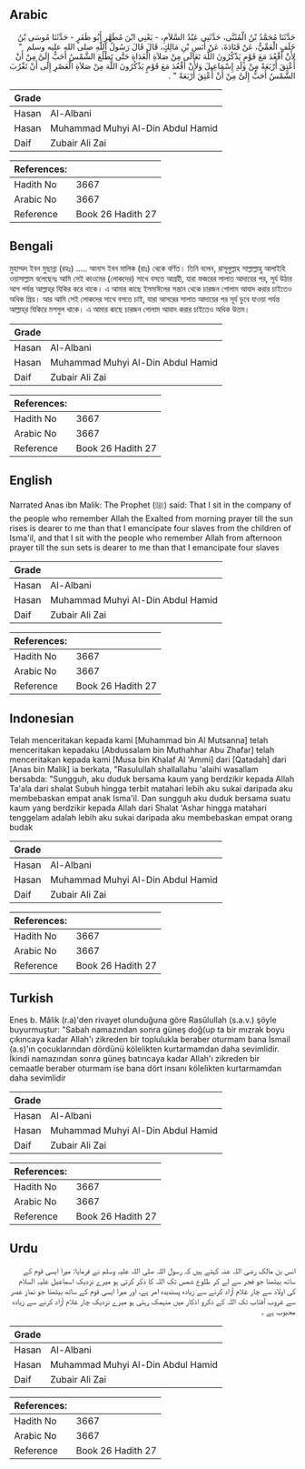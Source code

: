 ## Arabic


<div dir="rtl" lang="ar" style={{fontSize:'larger',backgroundColor:'#f8f9fa',padding:20}}>
حَدَّثَنَا مُحَمَّدُ بْنُ الْمُثَنَّى، حَدَّثَنِي عَبْدُ السَّلاَمِ، - يَعْنِي ابْنَ مُطَهَّرٍ أَبُو ظَفَرٍ - حَدَّثَنَا مُوسَى بْنُ خَلَفٍ الْعَمِّيُّ، عَنْ قَتَادَةَ، عَنْ أَنَسِ بْنِ مَالِكٍ، قَالَ قَالَ رَسُولُ اللَّهِ صلى الله عليه وسلم ‏ "‏ لأَنْ أَقْعُدَ مَعَ قَوْمٍ يَذْكُرُونَ اللَّهَ تَعَالَى مِنْ صَلاَةِ الْغَدَاةِ حَتَّى تَطْلُعَ الشَّمْسُ أَحَبُّ إِلَىَّ مِنْ أَنْ أُعْتِقَ أَرْبَعَةً مِنْ وَلَدِ إِسْمَاعِيلَ وَلأَنْ أَقْعُدَ مَعَ قَوْمٍ يَذْكُرُونَ اللَّهَ مِنْ صَلاَةِ الْعَصْرِ إِلَى أَنْ تَغْرُبَ الشَّمْسُ أَحَبُّ إِلَىَّ مِنْ أَنْ أُعْتِقَ أَرْبَعَةً ‏"‏ ‏.‏
</div>
<div style={{backgroundColor:'#f8f9fa',padding:20, marginBottom: 10}}><table> <thead> <tr> <th>Grade</th> <th></th> </tr> </thead> <tbody> <tr><td>Hasan</td><td>Al-Albani</td></tr><tr><td>Hasan</td><td>Muhammad Muhyi Al-Din Abdul Hamid</td></tr><tr><td>Daif</td><td>Zubair Ali Zai</td></tr></tbody></table><table> <thead> <tr> <th>References:</th> <th></th> </tr> </thead> <tbody><tr><td>Hadith No</td><td>3667</td></tr><tr><td>Arabic No</td><td>3667</td></tr><tr><td>Reference</td><td>Book 26 Hadith 27</td></tr></tbody></table></div>

## Bengali


<div dir="ltr" lang="bn" style={{fontSize:'larger',backgroundColor:'#f8f9fa',padding:20}}>
মুহাম্মদ ইবন মুছান্না (রহঃ) ..... আনাস ইবন মালিক (রাঃ) থেকে বর্ণিত। তিনি বলেন, রাসূলুল্লাহ সাল্লাল্লাহু আলাইহি ওয়াসাল্লাম বলেছেনঃ আমি সেই কাওমের (লোকদের) সাখে বসতে আগ্রহী, যারা ফজরের সালাত আদায়ের পর, সূর্য উঠার আগ পর্যন্ত আল্লাহ্‌র যিকির করে থাকে। এ আমার কাছে ইসমাঈলের সন্তান থেকে চারজন গোলাম আযাদ করার চাইতেও অধিক প্রিয়। আর আমি সেই লোকদের সাথে বসতে চাই, যারা আসরের সালাত আদায়ের পর সূর্য ডুবে যাওয়া পর্যন্ত আল্লাহ্‌র যিকিরে মশগুল থাকে। এ আমার কাছে চারজন গোলাম আযাদ করার চাইতেও অধিক উত্তম।
</div>
<div style={{backgroundColor:'#f8f9fa',padding:20, marginBottom: 10}}><table> <thead> <tr> <th>Grade</th> <th></th> </tr> </thead> <tbody> <tr><td>Hasan</td><td>Al-Albani</td></tr><tr><td>Hasan</td><td>Muhammad Muhyi Al-Din Abdul Hamid</td></tr><tr><td>Daif</td><td>Zubair Ali Zai</td></tr></tbody></table><table> <thead> <tr> <th>References:</th> <th></th> </tr> </thead> <tbody><tr><td>Hadith No</td><td>3667</td></tr><tr><td>Arabic No</td><td>3667</td></tr><tr><td>Reference</td><td>Book 26 Hadith 27</td></tr></tbody></table></div>

## English


<div dir="ltr" lang="en" style={{fontSize:'larger',backgroundColor:'#f8f9fa',padding:20}}>
Narrated Anas ibn Malik: The Prophet (ﷺ) said: That I sit in the company of the people who remember Allah the Exalted from morning prayer till the sun rises is dearer to me than that I emancipate four slaves from the children of Isma'il, and that I sit with the people who remember Allah from afternoon prayer till the sun sets is dearer to me than that I emancipate four slaves
</div>
<div style={{backgroundColor:'#f8f9fa',padding:20, marginBottom: 10}}><table> <thead> <tr> <th>Grade</th> <th></th> </tr> </thead> <tbody> <tr><td>Hasan</td><td>Al-Albani</td></tr><tr><td>Hasan</td><td>Muhammad Muhyi Al-Din Abdul Hamid</td></tr><tr><td>Daif</td><td>Zubair Ali Zai</td></tr></tbody></table><table> <thead> <tr> <th>References:</th> <th></th> </tr> </thead> <tbody><tr><td>Hadith No</td><td>3667</td></tr><tr><td>Arabic No</td><td>3667</td></tr><tr><td>Reference</td><td>Book 26 Hadith 27</td></tr></tbody></table></div>

## Indonesian


<div dir="ltr" lang="id" style={{fontSize:'larger',backgroundColor:'#f8f9fa',padding:20}}>
Telah menceritakan kepada kami [Muhammad bin Al Mutsanna] telah menceritakan kepadaku [Abdussalam bin Muthahhar Abu Zhafar] telah menceritakan kepada kami [Musa bin Khalaf Al 'Ammi] dari [Qatadah] dari [Anas bin Malik] ia berkata, "Rasulullah shallallahu 'alaihi wasallam bersabda: "Sungguh, aku duduk bersama kaum yang berdzikir kepada Allah Ta'ala dari shalat Subuh hingga terbit matahari lebih aku sukai daripada aku membebaskan empat anak Isma'il. Dan sungguh aku duduk bersama suatu kaum yang berdzikir kepada Allah dari Shalat 'Ashar hingga matahari tenggelam adalah lebih aku sukai daripada aku membebaskan empat orang budak
</div>
<div style={{backgroundColor:'#f8f9fa',padding:20, marginBottom: 10}}><table> <thead> <tr> <th>Grade</th> <th></th> </tr> </thead> <tbody> <tr><td>Hasan</td><td>Al-Albani</td></tr><tr><td>Hasan</td><td>Muhammad Muhyi Al-Din Abdul Hamid</td></tr><tr><td>Daif</td><td>Zubair Ali Zai</td></tr></tbody></table><table> <thead> <tr> <th>References:</th> <th></th> </tr> </thead> <tbody><tr><td>Hadith No</td><td>3667</td></tr><tr><td>Arabic No</td><td>3667</td></tr><tr><td>Reference</td><td>Book 26 Hadith 27</td></tr></tbody></table></div>

## Turkish


<div dir="ltr" lang="tr" style={{fontSize:'larger',backgroundColor:'#f8f9fa',padding:20}}>
Enes b. Mâlik (r.a)'den rivayet olunduğuna göre Rasûlul­lah (s.a.v.) şöyle buyurmuştur: "Sabah namazından sonra güneş doğ(up ta bir mızrak boyu çıkıncaya kadar Allah'ı zikreden bir toplulukla beraber oturmam bana İsmail (a.s)'ın çocuklarından dördünü kölelikten kurtarmamdan daha sevimlidir. İkindi namazından sonra güneş batıncaya kadar Allah'ı zikreden bir cemaatle beraber oturmam ise bana dört insanı kölelikten kurtarmamdan daha sevimlidir
</div>
<div style={{backgroundColor:'#f8f9fa',padding:20, marginBottom: 10}}><table> <thead> <tr> <th>Grade</th> <th></th> </tr> </thead> <tbody> <tr><td>Hasan</td><td>Al-Albani</td></tr><tr><td>Hasan</td><td>Muhammad Muhyi Al-Din Abdul Hamid</td></tr><tr><td>Daif</td><td>Zubair Ali Zai</td></tr></tbody></table><table> <thead> <tr> <th>References:</th> <th></th> </tr> </thead> <tbody><tr><td>Hadith No</td><td>3667</td></tr><tr><td>Arabic No</td><td>3667</td></tr><tr><td>Reference</td><td>Book 26 Hadith 27</td></tr></tbody></table></div>

## Urdu


<div dir="rtl" lang="ur" style={{fontSize:'larger',backgroundColor:'#f8f9fa',padding:20}}>
انس بن مالک رضی اللہ عنہ کہتے ہیں کہ رسول اللہ صلی اللہ علیہ وسلم نے فرمایا: میرا ایسی قوم کے ساتھ بیٹھنا جو فجر سے لے کر طلوع شمس تک اللہ کا ذکر کرتی ہو میرے نزدیک اسماعیل علیہ السلام کی اولاد سے چار غلام آزاد کرنے سے زیادہ پسندیدہ امر ہے، اور میرا ایسی قوم کے ساتھ بیٹھنا جو نماز عصر سے غروب آفتاب تک اللہ کے ذکرو اذکار میں منہمک رہتی ہو میرے نزدیک چار غلام آزاد کرنے سے زیادہ محبوب ہے ۔
</div>
<div style={{backgroundColor:'#f8f9fa',padding:20, marginBottom: 10}}><table> <thead> <tr> <th>Grade</th> <th></th> </tr> </thead> <tbody> <tr><td>Hasan</td><td>Al-Albani</td></tr><tr><td>Hasan</td><td>Muhammad Muhyi Al-Din Abdul Hamid</td></tr><tr><td>Daif</td><td>Zubair Ali Zai</td></tr></tbody></table><table> <thead> <tr> <th>References:</th> <th></th> </tr> </thead> <tbody><tr><td>Hadith No</td><td>3667</td></tr><tr><td>Arabic No</td><td>3667</td></tr><tr><td>Reference</td><td>Book 26 Hadith 27</td></tr></tbody></table></div>